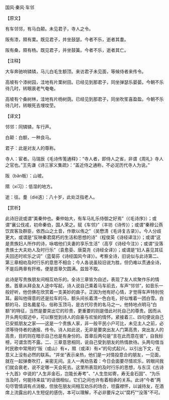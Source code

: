 

国风·秦风·车邻

【原文】

有车邻邻，有马白颠。未见君子，寺人之令。

阪有漆，隰有栗。既见君子，并坐鼓瑟。今者不乐，逝者其耋。

阪有桑，隰有杨。既见君子，并坐鼓簧。今者不乐，逝者其亡。

【注释】

大车奔驰响辚辚，马儿白毛生额顶。来访君子未见面，等候侍者来传令。

高坡有个漆树园，洼地有片栗树田。已经见到那君子，同坐弹瑟乐晏晏。今朝不乐待几时，转眼衰老气奄奄。

高坡有个桑树林，洼地有片杨树荫。已经见到那君子，同坐吹笙喜盈盈。今朝不乐待几时，转眼死去埋坟茔。

【译文】

邻邻：同辚辚，车行声。

白颠：白额，一种良马。

君子：此是对友人的尊称。

寺人：宦者。马瑞辰《毛诗传笺通释》：“寺人者，即侍人之省，非谓《周礼》寺人之官也。”王先谦《诗三家义集疏》：“盖近侍之通称，不必泥历代寺人为说。”

阪（bǎn板）：山坡。

隰（xí习）：低湿的地方。

逝：往。耋（dié迭）：八十岁，此处泛指老人。

【赏析】

此诗旧说或谓“美秦仲也。秦仲始大，有车马礼乐侍御之好焉”（《毛诗序》）；或谓“襄公伐戎，初命秦伯，国人荣之。赋《车邻》”（丰坊《诗传》）；或谓“秦穆公燕饮宾客及群臣，依西山之土音，作歌以侑之”（吴懋清《毛诗复古录》）。今人分歧更大，或谓是“反映秦君腐朽的生活和思想的诗”（程俊英《诗经译注》）；或谓“这是贵族妇人所作的诗，咏唱他们夫妻的享乐生活”（高亨《诗经今注》）；或谓“没落贵族士大夫劝人及时行乐”（袁愈荌、唐莫尧《诗经全译》）；或谓是“妇人喜见其征夫回还时欢乐之词”（蓝菊荪《诗经国风今译》）。考察全诗，旧说似与此诗第二、第三章相劝及时行乐的意思不相合；今人各说虽较旧说为胜，但仍难以贯通全诗，不是后两章有扞格，便是首章欠圆满。兹皆不取。

此诗是写贵族朋友间相互劝乐的。全诗三章皆为自述，表现了友人欢聚作乐的情景。首章从拜会友人途中写起，诗人说自己乘着马车前去，车声“邻邻”，如音乐一般好听，他仿佛在欣赏着一支美妙的曲子。正因为他有好心情，才觉得车声特别悦耳。最叫他得意的还是拉车的马，额头间长着清一色白毛，好似堆着一团白雪。白额的马，旧名戴星马，俗称玉顶马，是古代珍贵的名马之一。他特地点明马“白额”的特征，当然是要突出它的珍贵，更重要的则是借此衬托自己的尊贵。因而从开头两句叙述中，可以察觉到诗人的自豪与欢愉的情怀。紧接着三、四句便说自己已安抵朋友之家——这是一个贵族人家，非一般平民小户可比，未见主人之前，必须等待侍者的通报、传令。诗人如此说，无非是要突出友人门第高贵，突出友人的高贵，目的则在暗示自己也是有身份的。首章后两句是“言在此而意在彼”，自我标榜，可谓含而不露。二、三章意思相同，说自己受到朋友的热情款待。头两句借当时民歌中常用的“阪（或山）有×，隰（或泽）有×”的句式起兴，以引出下文，在意义上没有必然的联系。“并坐”表示亲热，他们是一对情投意合的朋友，一见面，就在一起弹奏吹打，亲密无间。主人一再劝告着：今日会面要尽情欢乐，转眼间我们就会衰老，说不定哪一天会死去。这里所表现的及时行乐的思想，与东汉《古诗十九首》中说的“人生非金石，岂能长寿考”、“人生忽如寄，寿无金石固”、“为乐当及时，何能待来兹”的话很相似，它们之间也许有着相承的关系。此诗“今者”两句尽管情调有点消极，但放在朋友间相互劝乐的场合，坦露襟怀，以诚待友，在酒席上流露出的人生短促的感伤，本可以理解，不必非要斥之以“腐朽”“没落”不可。

